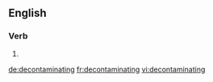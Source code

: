 
==English==

===Verb===
{{head|en}}

# {{present participle of|decontaminate|lang=en}}

[[de:decontaminating]]
[[fr:decontaminating]]
[[vi:decontaminating]]